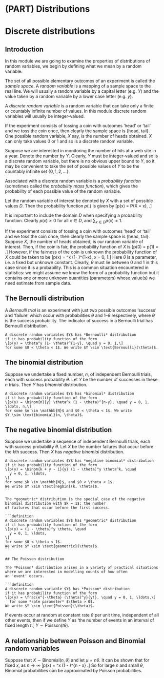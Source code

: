 # (PART) Distributions {-}

# Discrete distributions

## Introduction 

In this module we are going to examine the properties of 
distributions of random variables, we
begin by defining what we mean by a random variable.

The set of all possible elementary outcomes of an experiment is 
called the *sample space*.
A *random variable* is a mapping of a sample space to the real line.
We will usually a random variable by a capital letter 
(e.g. $Y$) and the value taken by a random
variable by a lower case letter (e.g. $y$).

A *discrete random variable* is a random variable that can 
take only a finite or countably infinite
number of values. 
In this module discrete random variables will usually be 
integer-valued.

If the experiment consists of tossing a coin with outcomes 
'head' or 'tail' and we toss the coin once,
then clearly the sample space is {head, tail}. One possible
random variable, $X$ say, is the number of
heads obtained. $X$ can only take values $0$ or $1$ and so is a 
discrete random variable.

Suppose we are interested in monitoring the number of hits at 
a web site in a year. Denote the
number by $Y$. Clearly, $Y$ must be integer-valued and so is a
discrete random variable, but there is no
obvious upper bound to $Y$, so it may be convenient to take the
set of possible values of $Y$ to be the
countably infinite set $\{0, 1, 2, \ldots \}$.

Associated with a discrete random variable is a *probability function* 
(sometimes called the
*probability mass function*), which gives the probability of each 
possible value of the random
variable.

Let the random variable of interest be denoted by $X$ with a set of 
possible values $D$. Then the
probability function $p(.)$ is given by
\[p(x) = P(X = x), \text{for $x \in D$}.\]

It is important to include the domain $D$ when specifying a 
probability function.
Clearly $p(x) \geq 0$ for all $x \in D$, and
$\sum_{x \in D} p(x) = 1$.

If the experiment consists of tossing a coin with outcomes 
'head' or 'tail' and we toss the coin once,
then clearly the sample space is \{head, tail\}. Suppose $X$, 
the number of heads obtained, is our
random variable of interest. 
Then, if the coin is fair, the probability function of $X$ is
\[p(0) = p(1) = \frac{1}{2}.\]
However, if the fairness of the coin is unknown the probability function of $X$ could be taken to be
\[p(x) = \theta^x (1- \theta)^{1-x}, \quad x = 0, 1.\]
Here $\theta$ is a parameter, i.e. a fixed but unknown constant. 
Clearly, $\theta$ must lie between 0 and 1 in
this case since it is a probability. 
This is a common situation encountered in statistics: we might
assume we know the form of a probability function but it contains 
one or more unknown quantities
(parameters) whose value(s) we need estimate from sample data.

## The Bernoulli distribution

A *Bernoulli trial* is an experiment with just two possible 
outcomes 'success' and 'failure' which
occur with probabilities $\theta$ and $1– \theta$ respectively, 
where $\theta$ is the success probability. The indicator of success
in a Bernoulli trial has Bernoulli distribution.

```definition
A discrete random variables $Y$ has *Bernoulli* distribution 
if it has probability function of the form
\[p(y) = \theta^y (1- \theta)^{1-y}, \quad y = 0, 1,\]
for some $0 < \theta < 1$. We write $Y \sim \text{Bernoulli}(\theta)$.
```

## The binomial distribution

Suppose we undertake a fixed number, $n$, of independent Bernoulli 
trials, each with success
probability $\theta$. Let $Y$ be the number of successes 
in these $n$ trials. Then $Y$ has *binomial*
distribution.

```definition
A discrete random variables $Y$ has *binomial* distribution 
if it has probability function of the form
\[p(y) = \binom{n}{y} \theta^x (1 - \theta)^{n-y}, \quad y = 0, 1, \ldots, n,\]
for some $n \in \mathbb{N}$ and $0 < \theta < 1$. We write
$Y \sim \text{binomial}(n, \theta)$.
```

## The negative binomial distribution

Suppose we undertake a sequence of independent Bernoulli trials, 
each with success probability $\theta$.
Let $X$ be the number failures that occur before the $k$th success.
Then $X$ has *negative binomial* distribution.
```definition
A discrete random variables $Y$ has *negative binomial* distribution 
if it has probability function of the form
\[p(y) = \binom{k + y - 1}{y} (1 - \theta)^y \theta^k, \quad
  y = 0, 1, \ldots,
\]
for some $k \in \mathbb{N}$, and $0 < \theta < 1$.
We write $Y \sim \text{negbin}(k, \theta)$.
``

The *geometric* distribution is the special case of the negative
binomial distribution with $k = 1$: the number
of failures that occur before the first success.

```definition
A discrete random variables $Y$ has *geometric* distribution 
if it has probability function of the form
\[p(y) = (1 - \theta)^y \theta, \quad
  y = 0, 1, \ldots,
\]
for some $0 < \theta < 1$.
We write $Y \sim \text{geometric}(\theta)$.
``

## The Poisson distribution

The *Poisson* distribution arises in a variety of practical situations 
where we are interested in modelling counts of how often
an 'event' occurs.

```definition
A discrete random variable $Y$ has *Poisson* distribution 
if it has probability function of the form
\[p(y) = \frac{e^{-\theta} (\theta)^y}{y!}, \quad y = 0, 1, \ldots,\]
  for some *rate parameter* $\theta > 0$.
We write $Y \sim \text{Poisson}(\theta)$.
```

If events occur at random at constant rate $\theta$ 
per unit time, independent of all other events, then
if we define $Y$ as 'the number of events in an interval of fixed length $t$.',
$Y \sim \text{Poisson}(t \theta)$.


## A relationship between Poisson and Binomial random variables
Suppose that $X \sim \text{Binomial}(n, \theta)$
and let  $\mu = n \theta$.
It can be shown that for fixed $x$, as $n \rightarrow \infty$
\[p(x) = \binom{n}{x} \theta^x (1 - \theta)^{n - x}
  \rightarrow \frac{e^{-\mu} \mu^x}{x!}.\]
So for large $n$ and small $\theta$, Binomial probabilities can be 
approximated by Poisson probabilities.
